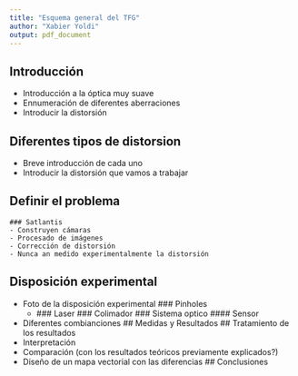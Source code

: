 ```yaml
---
title: "Esquema general del TFG"
author: "Xabier Yoldi"
output: pdf_document
---
```

## Introducción 
- Introducción a la óptica muy suave
- Ennumeración de diferentes aberraciones
- Introducir la distorsión

## Diferentes tipos de distorsion 
- Breve introducción de cada uno 
- Introducir la distorsión que vamos a trabajar

## Definir el problema  
    ### Satlantis 
    - Construyen cámaras
    - Procesado de imágenes 
    - Corrección de distorsión
    - Nunca an medido experimentalmente la distorsión
## Disposición experimental
- Foto de la disposición experimental
    ### Pinholes
    - 
    ### Laser
    ### Colimador
    ### Sistema optico
        #### Sensor
- Diferentes combianciones
## Medidas y Resultados 
## Tratamiento de los resultados
- Interpretación
- Comparación (con los resultados teóricos previamente explicados?)
- Diseño de un mapa vectorial con las diferencias
## Conclusiones     
    
